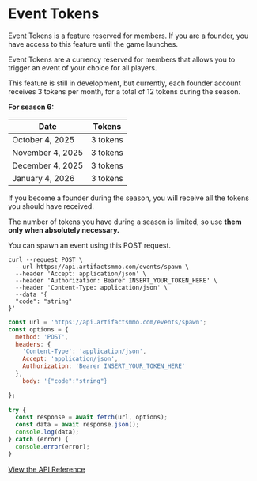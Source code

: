  
# Event Tokens

<Callout type="warning" emoji="⚠️">
Event Tokens is a feature reserved for members. If you are a founder, you have access to this feature until the game launches.
</Callout>

Event Tokens are a currency reserved for members that allows you to trigger an event of your choice for all players.

This feature is still in development, but currently, each founder account receives 3 tokens per month, for a total of 12 tokens during the season.

**For season 6:**

| Date              | Tokens    |
|-------------------|-----------|
| October 4, 2025   | 3 tokens  |
| November 4, 2025  | 3 tokens  |
| December 4, 2025  | 3 tokens  |
| January 4, 2026   | 3 tokens  |

If you become a founder during the season, you will receive all the tokens you should have received.

The number of tokens you have during a season is limited, so use **them only when absolutely necessary.**


You can spawn an event using this POST request.


```http filename="cURL" copy
curl --request POST \
  --url https://api.artifactsmmo.com/events/spawn \
  --header 'Accept: application/json' \
  --header 'Authorization: Bearer INSERT_YOUR_TOKEN_HERE' \
  --header 'Content-Type: application/json' \
  --data '{
  "code": "string"
}'
```
```js filename="Javascript" copy
const url = 'https://api.artifactsmmo.com/events/spawn';
const options = {
  method: 'POST',
  headers: {
    'Content-Type': 'application/json',
    Accept: 'application/json',
    Authorization: 'Bearer INSERT_YOUR_TOKEN_HERE'
  },
    body: '{"code":"string"}

};
  
try {
  const response = await fetch(url, options);
  const data = await response.json();
  console.log(data);
} catch (error) {
  console.error(error);
}
```
[View the API Reference](https://api.artifactsmmo.com/docs/#/operations/spawn_event_events_spawn_post)

